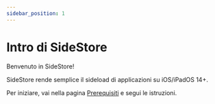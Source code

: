 ```yaml
---
sidebar_position: 1
---
```


# Intro di SideStore 

Benvenuto in SideStore!

SideStore rende semplice il sideload di applicazioni su iOS/iPadOS 14+.

Per iniziare, vai nella pagina [Prerequisiti](/docs/installation/prerequisites) e segui le istruzioni.
